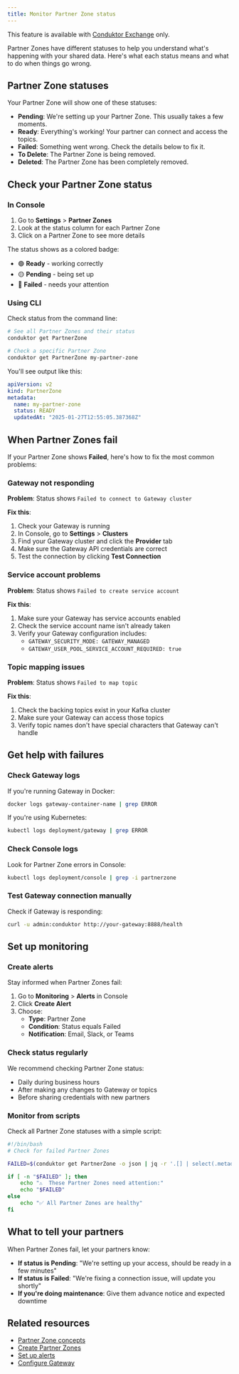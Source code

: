 ```yaml
---
title: Monitor Partner Zone status
---
```


<Check>This feature is available with [Conduktor Exchange](https://conduktor.io/exchange) only.</Check>

Partner Zones have different statuses to help you understand what's happening with your shared data. Here's what each status means and what to do when things go wrong.

## Partner Zone statuses

Your Partner Zone will show one of these statuses:

- **Pending**: We're setting up your Partner Zone. This usually takes a few moments.
- **Ready**: Everything's working! Your partner can connect and access the topics.
- **Failed**: Something went wrong. Check the details below to fix it.
- **To Delete**: The Partner Zone is being removed.
- **Deleted**: The Partner Zone has been completely removed.

## Check your Partner Zone status

### In Console

1. Go to **Settings** > **Partner Zones**
2. Look at the status column for each Partner Zone
3. Click on a Partner Zone to see more details

The status shows as a colored badge:
- 🟢 **Ready** - working correctly
- 🟡 **Pending** - being set up
- 🔴 **Failed** - needs your attention

### Using CLI

Check status from the command line:

```bash
# See all Partner Zones and their status
conduktor get PartnerZone

# Check a specific Partner Zone
conduktor get PartnerZone my-partner-zone
```

You'll see output like this:
```yaml
apiVersion: v2
kind: PartnerZone
metadata:
  name: my-partner-zone
  status: READY
  updatedAt: "2025-01-27T12:55:05.387368Z"
```

## When Partner Zones fail

If your Partner Zone shows **Failed**, here's how to fix the most common problems:

### Gateway not responding

**Problem**: Status shows `Failed to connect to Gateway cluster`

**Fix this**:
1. Check your Gateway is running
2. In Console, go to **Settings** > **Clusters** 
3. Find your Gateway cluster and click the **Provider** tab
4. Make sure the Gateway API credentials are correct
5. Test the connection by clicking **Test Connection**

### Service account problems

**Problem**: Status shows `Failed to create service account`

**Fix this**:
1. Make sure your Gateway has service accounts enabled
2. Check the service account name isn't already taken
3. Verify your Gateway configuration includes:
   - `GATEWAY_SECURITY_MODE: GATEWAY_MANAGED`
   - `GATEWAY_USER_POOL_SERVICE_ACCOUNT_REQUIRED: true`

### Topic mapping issues

**Problem**: Status shows `Failed to map topic`

**Fix this**:
1. Check the backing topics exist in your Kafka cluster
2. Make sure your Gateway can access those topics
3. Verify topic names don't have special characters that Gateway can't handle

## Get help with failures

### Check Gateway logs

If you're running Gateway in Docker:
```bash
docker logs gateway-container-name | grep ERROR
```

If you're using Kubernetes:
```bash
kubectl logs deployment/gateway | grep ERROR
```

### Check Console logs

Look for Partner Zone errors in Console:
```bash
kubectl logs deployment/console | grep -i partnerzone
```

### Test Gateway connection manually

Check if Gateway is responding:
```bash
curl -u admin:conduktor http://your-gateway:8888/health
```

## Set up monitoring

### Create alerts

Stay informed when Partner Zones fail:

1. Go to **Monitoring** > **Alerts** in Console
2. Click **Create Alert**
3. Choose:
   - **Type**: Partner Zone
   - **Condition**: Status equals Failed
   - **Notification**: Email, Slack, or Teams

### Check status regularly

We recommend checking Partner Zone status:
- Daily during business hours
- After making any changes to Gateway or topics
- Before sharing credentials with new partners

### Monitor from scripts

Check all Partner Zone statuses with a simple script:

```bash
#!/bin/bash
# Check for failed Partner Zones

FAILED=$(conduktor get PartnerZone -o json | jq -r '.[] | select(.metadata.status == "FAILED") | .metadata.name')

if [ -n "$FAILED" ]; then
    echo "⚠️  These Partner Zones need attention:"
    echo "$FAILED"
else
    echo "✅ All Partner Zones are healthy"
fi
```

## What to tell your partners

When Partner Zones fail, let your partners know:

- **If status is Pending**: "We're setting up your access, should be ready in a few minutes"
- **If status is Failed**: "We're fixing a connection issue, will update you shortly"
- **If you're doing maintenance**: Give them advance notice and expected downtime

## Related resources

- [Partner Zone concepts](/guide/conduktor-concepts/partner-zones)
- [Create Partner Zones](/guide/use-cases/third-party-data)
- [Set up alerts](/guide/monitor-brokers-apps/alerts)
- [Configure Gateway](/guide/conduktor-in-production/admin/configure-clusters)